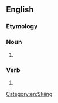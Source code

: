 {{also|snow plow}}
==English==

===Etymology===
{{compound|en|snow|plow}}

===Noun===
{{en-noun}}

# {{alternative spelling of|snow plow|lang=en}}

===Verb===
{{en-verb}}

# {{alternative spelling of|snow plow|lang=en}}

[[Category:en:Skiing]]